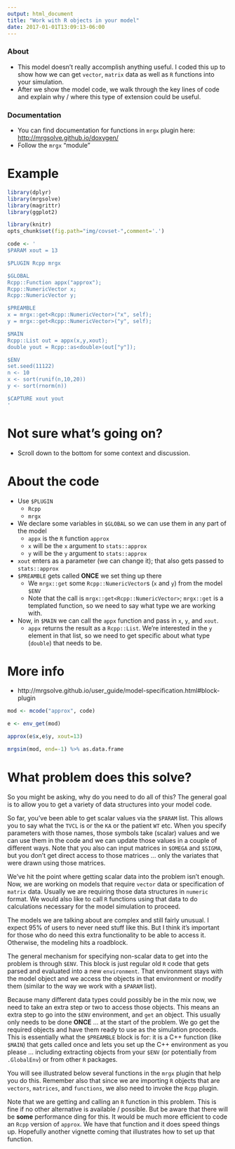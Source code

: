 ```yaml
---
output: html_document
title: "Work with R objects in your model"
date: 2017-01-01T13:09:13-06:00
---
```


### About
- This model doesn't really accomplish anything useful.  I coded this up to show how 
we can get `vector`, `matrix` data as well as `R` functions into your simulation.
- After we show the model code, we walk through the key lines of code and explain 
why / where this type of extension could be useful.


### Documentation
- You can find documentation for functions in `mrgx` plugin here: 
[http://mrgsolve.github.io/doxygen/](http://mrgsolve.github.io/doxygen/)
- Follow the `mrgx` "module"


# Example

```r
library(dplyr)
library(mrgsolve)
library(magrittr)
library(ggplot2)

```

```r
library(knitr)
opts_chunk$set(fig.path="img/covset-",comment='.')
```

```r
code <- '
$PARAM xout = 13

$PLUGIN Rcpp mrgx

$GLOBAL 
Rcpp::Function appx("approx"); 
Rcpp::NumericVector x;
Rcpp::NumericVector y;

$PREAMBLE
x = mrgx::get<Rcpp::NumericVector>("x", self);
y = mrgx::get<Rcpp::NumericVector>("y", self);

$MAIN
Rcpp::List out = appx(x,y,xout);
double yout = Rcpp::as<double>(out["y"]);

$ENV
set.seed(11122)
n <- 10
x <- sort(runif(n,10,20))
y <- sort(rnorm(n))

$CAPTURE xout yout
'
```


# Not sure what's going on? 

- Scroll down to the bottom for some context and discussion.


# About the code

- Use `$PLUGIN`
    - `Rcpp`
    - `mrgx`
- We declare some variables in `$GLOBAL` so we can use them in any part of the model
    - `appx` is the `R` function `approx`
    - `x` will be the `x` argument to `stats::approx`
    - `y` will be the `y` argument to `stats::approx`
- `xout` enters as a parameter (we can change it); that also gets passed to `stats::approx`
- `$PREAMBLE` gets called __ONCE__ we set thing up there
    - We `mrgx::get` some `Rcpp::NumericVector`s (`x` and `y`) from the model `$ENV`
    - Note that the call is `mrgx::get<Rcpp::NumericVector>`; `mrgx::get` is a templated function, so we need to 
    say what type we are working with.
- Now, in `$MAIN` we can call the `appx` function and pass in `x`, `y`, and `xout`.
    - `appx` returns the result as a `Rcpp::List`.  We're interested in the `y` element in that list, 
    so we need to get specific about what type (`double`) that needs to be.

# More info

- http://mrgsolve.github.io/user_guide/model-specification.html#block-plugin

```r
mod <- mcode("approx", code)

e <- env_get(mod)

approx(e$x,e$y, xout=13)

mrgsim(mod, end=-1) %>% as.data.frame
```


# What problem does this solve?

So you might be asking, why do you need to do all of this?  The general goal is to 
allow you to get a variety of data structures into your model code.  

So far, you've been able to get scalar values via the `$PARAM` list.  This allows you 
to say what the `TVCL` is or the `KA` or the patient `WT` etc.  When you specify 
parameters with those names, those symbols take (scalar) values and we can use them in the
code and we can update those values in a couple of different ways. Note that you also 
can input matrices in `$OMEGA` and `$SIGMA`, but you don't get direct access to those
matrices ... only the variates that were drawn using those matrices.

We've hit the point where getting scalar data into the problem isn't enough.  Now, 
we are working on models that require `vector` data or specification of 
`matrix` data.  Usually we are requiring those data structures in `numeric` format.  We
would also like to call `R` functions using that data to do calculations necessary for 
the model simulation to proceed.  

The models we are talking about are complex and still fairly unusual.  I expect 95% of 
users to never need stuff like this.  But I think it's important for those who do 
need this extra functionality to be able to access it.  Otherwise, the modeling hits
a roadblock.

The general mechanism for specifying non-scalar data to get into the problem is through
`$ENV`.  This block is just regular old `R` code that gets parsed and evaluated into 
a new `environment`.  That environment stays with the model object and we access the objects
in that environment or modify them (similar to the way we work with a `$PARAM` list).

Because many different data types could possibly be in the mix now, we need to take
an extra step or two to access those objects.  This means an extra step
to go into the `$ENV` environment, and `get` an object.  This usually only needs to be 
done __ONCE__ ... at the start of the problem.  We go get the required objects and have
them ready to use as the simulation proceeds.  This is essentially what the `$PREAMBLE`
block is for: it is a C++ function (like `$MAIN`) that gets called once and lets you
set up the C++ environment as you please ... including extracting objects from
your `$ENV` (or potentially from `.GlobalEnv`) or from other `R` packages.  

You will see illustrated below several functions in the `mrgx` plugin that help 
you do this.  Remember also that since we are importing `R` objects 
that are `vectors`, `matrices`, and `functions`, we also need to invoke the `Rcpp` 
plugin.


Note that we are getting and calling an `R` function in this problem.  This is fine
if no other alternative is available / possible.  But be aware that there will be __some__
performance ding for this.  It would be much more efficient to code an `Rcpp` version 
of `approx`.  We have that function and it does speed things up.  Hopefully another
vignette coming that illustrates how to set up that function.

